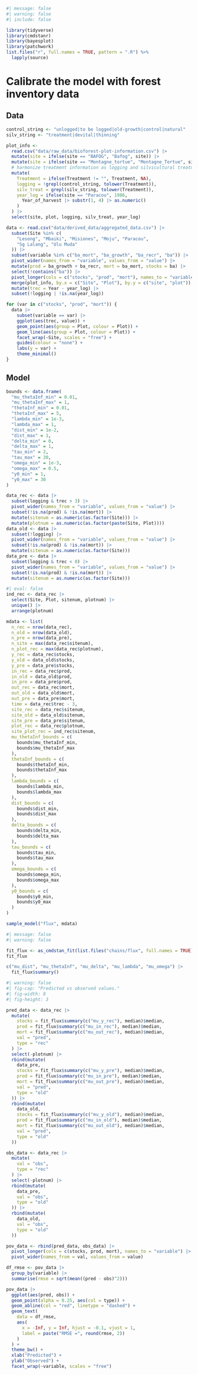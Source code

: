```r
#| message: false
#| warning: false
#| include: false

library(tidyverse)
library(cmdstanr)
library(bayesplot)
library(patchwork)
list.files("r", full.names = TRUE, pattern = ".R") %>%
  lapply(source)
```

# Calibrate the model with forest inventory data {.unnumbered}

## Data

```r
control_string <- "unlogged|to be logged|old-growth|control|natural"
silv_string <- "treatment|devital|thinning"

plot_info <-
  read.csv("data/raw_data/bioforest-plot-information.csv") |>
  mutate(site = ifelse(site == "BAFOG", "Bafog", site)) |>
  mutate(site = ifelse(site == "Montagne_tortue", "Montagne_Tortue", site)) |>
  # harmonize treatment information as logging and silvicultural treatments
  mutate(
    Treatment = ifelse(Treatment != "", Treatment, NA),
    logging = !grepl(control_string, tolower(Treatment)),
    silv_treat = grepl(silv_string, tolower(Treatment)),
    year_log = ifelse(site == "Paracou", 1986,
      Year_of_harvest |> substr(1, 4) |> as.numeric()
    )
  ) |>
  select(site, plot, logging, silv_treat, year_log)

data <- read.csv("data/derived_data/aggregated_data.csv") |>
  subset(Site %in% c(
    "Lesong", "Mbaiki", "Misiones", "Moju", "Paracou",
    "Sg Lalang", "Ulu Muda"
  )) |>
  subset(variable %in% c("ba_mort", "ba_growth", "ba_recr", "ba")) |>
  pivot_wider(names_from = "variable", values_from = "value") |>
  mutate(prod = ba_growth + ba_recr, mort = ba_mort, stocks = ba) |>
  select(!contains("ba")) |>
  pivot_longer(cols = c("stocks", "prod", "mort"), names_to = "variable") |>
  merge(plot_info, by.x = c("Site", "Plot"), by.y = c("site", "plot")) |>
  mutate(trec = Year - year_log) |>
  subset(!logging | !is.na(year_log))
```

```r
for (var in c("stocks", "prod", "mort")) {
  data |>
    subset(variable == var) |>
    ggplot(aes(trec, value)) +
    geom_point(aes(group = Plot, colour = Plot)) +
    geom_line(aes(group = Plot, colour = Plot)) +
    facet_wrap(~Site, scales = "free") +
    guides(colour = "none") +
    labs(y = var) +
    theme_minimal()
}
```

## Model

```r
bounds <- data.frame(
  "mu_thetaInf_min" = 0.01,
  "mu_thetaInf_max" = 1,
  "thetaInf_min" = 0.01,
  "thetaInf_max" = 5,
  "lambda_min" = 1e-3,
  "lambda_max" = 1,
  "dist_min" = 1e-2,
  "dist_max" = 1,
  "delta_min" = 0,
  "delta_max" = 1,
  "tau_min" = 2,
  "tau_max" = 30,
  "omega_min" = 1e-3,
  "omega_max" = 0.5,
  "y0_min" = 1,
  "y0_max" = 30
)
```

```r
data_rec <- data |>
  subset(logging & trec > 3) |>
  pivot_wider(names_from = "variable", values_from = "value") |>
  subset(!is.na(prod) & !is.na(mort)) |>
  mutate(sitenum = as.numeric(as.factor(Site))) |>
  mutate(plotnum = as.numeric(as.factor(paste(Site, Plot))))
data_old <- data |>
  subset(!logging) |>
  pivot_wider(names_from = "variable", values_from = "value") |>
  subset(!is.na(prod) & !is.na(mort)) |>
  mutate(sitenum = as.numeric(as.factor(Site)))
data_pre <- data |>
  subset(logging & trec < 0) |>
  pivot_wider(names_from = "variable", values_from = "value") |>
  subset(!is.na(prod) & !is.na(mort)) |>
  mutate(sitenum = as.numeric(as.factor(Site)))
```

```r
#| eval: false
ind_rec <- data_rec |>
  select(Site, Plot, sitenum, plotnum) |>
  unique() |>
  arrange(plotnum)

mdata <- list(
  n_rec = nrow(data_rec),
  n_old = nrow(data_old),
  n_pre = nrow(data_pre),
  n_site = max(data_rec$sitenum),
  n_plot_rec = max(data_rec$plotnum),
  y_rec = data_rec$stocks,
  y_old = data_old$stocks,
  y_pre = data_pre$stocks,
  in_rec = data_rec$prod,
  in_old = data_old$prod,
  in_pre = data_pre$prod,
  out_rec = data_rec$mort,
  out_old = data_old$mort,
  out_pre = data_pre$mort,
  time = data_rec$trec - 3,
  site_rec = data_rec$sitenum,
  site_old = data_old$sitenum,
  site_pre = data_pre$sitenum,
  plot_rec = data_rec$plotnum,
  site_plot_rec = ind_rec$sitenum,
  mu_thetaInf_bounds = c(
    bounds$mu_thetaInf_min,
    bounds$mu_thetaInf_max
  ),
  thetaInf_bounds = c(
    bounds$thetaInf_min,
    bounds$thetaInf_max
  ),
  lambda_bounds = c(
    bounds$lambda_min,
    bounds$lambda_max
  ),
  dist_bounds = c(
    bounds$dist_min,
    bounds$dist_max
  ),
  delta_bounds = c(
    bounds$delta_min,
    bounds$delta_max
  ),
  tau_bounds = c(
    bounds$tau_min,
    bounds$tau_max
  ),
  omega_bounds = c(
    bounds$omega_min,
    bounds$omega_max
  ),
  y0_bounds = c(
    bounds$y0_min,
    bounds$y0_max
  )
)

sample_model("flux", mdata)
```

```r
#| message: false
#| warning: false

fit_flux <- as_cmdstan_fit(list.files("chains/flux", full.names = TRUE))
fit_flux
```

```r
c("mu_dist", "mu_thetaInf", "mu_delta", "mu_lambda", "mu_omega") |>
  fit_flux$summary()
```

```r
#| warning: false
#| fig-cap: "Predicted vs observed values."
#| fig-width: 8
#| fig-height: 3

pred_data <- data_rec |>
  mutate(
    stocks = fit_flux$summary(c("mu_y_rec"), median)$median,
    prod = fit_flux$summary(c("mu_in_rec"), median)$median,
    mort = fit_flux$summary(c("mu_out_rec"), median)$median,
    val = "pred",
    type = "rec"
  ) |>
  select(-plotnum) |>
  rbind(mutate(
    data_pre,
    stocks = fit_flux$summary(c("mu_y_pre"), median)$median,
    prod = fit_flux$summary(c("mu_in_pre"), median)$median,
    mort = fit_flux$summary(c("mu_out_pre"), median)$median,
    val = "pred",
    type = "old"
  )) |>
  rbind(mutate(
    data_old,
    stocks = fit_flux$summary(c("mu_y_old"), median)$median,
    prod = fit_flux$summary(c("mu_in_old"), median)$median,
    mort = fit_flux$summary(c("mu_out_old"), median)$median,
    val = "pred",
    type = "old"
  ))

obs_data <- data_rec |>
  mutate(
    val = "obs",
    type = "rec"
  ) |>
  select(-plotnum) |>
  rbind(mutate(
    data_pre,
    val = "obs",
    type = "old"
  )) |>
  rbind(mutate(
    data_old,
    val = "obs",
    type = "old"
  ))

pov_data <- rbind(pred_data, obs_data) |>
  pivot_longer(cols = c(stocks, prod, mort), names_to = "variable") |>
  pivot_wider(names_from = val, values_from = value)

df_rmse <- pov_data |>
  group_by(variable) |>
  summarise(rmse = sqrt(mean((pred - obs)^2)))

pov_data |>
  ggplot(aes(pred, obs)) +
  geom_point(alpha = 0.25, aes(col = type)) +
  geom_abline(col = "red", linetype = "dashed") +
  geom_text(
    data = df_rmse,
    aes(
      x = -Inf, y = Inf, hjust = -0.1, vjust = 1,
      label = paste("RMSE =", round(rmse, 2))
    )
  ) +
  theme_bw() +
  xlab("Predicted") +
  ylab("Observed") +
  facet_wrap(~variable, scales = "free")
```
